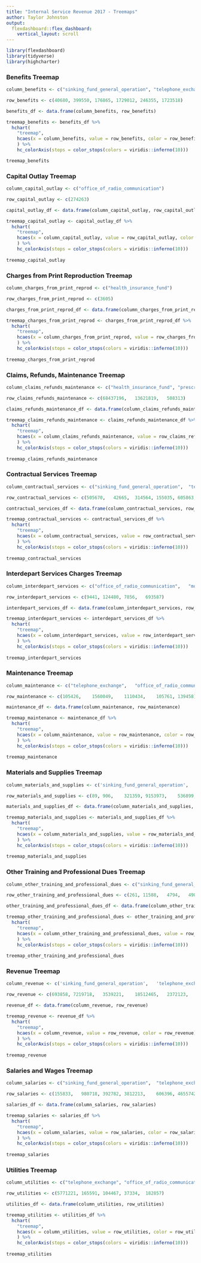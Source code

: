 ```yaml
---
title: "Internal Service Revenue 2017 - Treemaps"
author: Taylor Johnston
output: 
  flexdashboard::flex_dashboard:
    vertical_layout: scroll
---
```


```r
library(flexdashboard)
library(tidyverse)
library(highcharter)
```

### Benefits Treemap

```r
column_benefits <- c("sinking_fund_general_operation", "telephone_exchange", "office_of_radio_communication", "motor_vehicle_maintenance", "printing_and_reproduction","cca_income_tax_administration")

row_benefits <- c(40680, 399550, 176865, 1729012, 246355, 1723518)

benefits_df <- data.frame(column_benefits, row_benefits)

treemap_benefits <- benefits_df %>%
  hchart(
    "treemap", 
    hcaes(x = column_benefits, value = row_benefits, color = row_benefits)
    ) %>%
    hc_colorAxis(stops = color_stops(colors = viridis::inferno(10)))

treemap_benefits
```

### Capital Outlay Treemap

```r
column_capital_outlay <- c("office_of_radio_communication")

row_capital_outlay <- c(274263)

capital_outlay_df <- data.frame(column_capital_outlay, row_capital_outlay)

treemap_capital_outlay <- capital_outlay_df %>%
  hchart(
    "treemap", 
    hcaes(x = column_capital_outlay, value = row_capital_outlay, color = row_capital_outlay)
    ) %>%
    hc_colorAxis(stops = color_stops(colors = viridis::inferno(10)))
  
treemap_capital_outlay
```

### Charges from Print Reproduction Treemap

```r
column_charges_from_print_reprod <- c("health_insurance_fund")

row_charges_from_print_reprod <- c(3605)

charges_from_print_reprod_df <- data.frame(column_charges_from_print_reprod, row_charges_from_print_reprod)

treemap_charges_from_print_reprod <- charges_from_print_reprod_df %>%
  hchart(
    "treemap", 
    hcaes(x = column_charges_from_print_reprod, value = row_charges_from_print_reprod, color = row_charges_from_print_reprod)
    ) %>%
    hc_colorAxis(stops = color_stops(colors = viridis::inferno(10)))
  
treemap_charges_from_print_reprod
```

### Claims, Refunds, Maintenance Treemap

```r
column_claims_refunds_maintenance <- c("health_insurance_fund", "prescription_self_insurance_fund", "cca_income_tax")

row_claims_refunds_maintenance <- c(68437196,	13621819,	508313)

claims_refunds_maintenance_df <- data.frame(column_claims_refunds_maintenance, row_claims_refunds_maintenance)

treemap_claims_refunds_maintenance <- claims_refunds_maintenance_df %>%
  hchart(
    "treemap", 
    hcaes(x = column_claims_refunds_maintenance, value = row_claims_refunds_maintenance, color = row_claims_refunds_maintenance)
    ) %>%
    hc_colorAxis(stops = color_stops(colors = viridis::inferno(10)))
  
treemap_claims_refunds_maintenance
```

### Contractual Services Treemap

```r
column_contractual_services <- c("sinking_fund_general_operation",	"telephone_exchange",	"office_of_radio_communication",	"motor_vehicle_maintenance",	"printing_and_reproduction",	"health_insurance_fund",	"cca_income_tax_administration")

row_contractual_services <- c(505670,	42665,	314564,	155035,	605863,	6000462,	1605687)

contractual_services_df <- data.frame(column_contractual_services, row_contractual_services)

treemap_contractual_services <- contractual_services_df %>%
  hchart(
    "treemap", 
    hcaes(x = column_contractual_services, value = row_contractual_services, color = row_contractual_services)
    ) %>%
    hc_colorAxis(stops = color_stops(colors = viridis::inferno(10)))
  
treemap_contractual_services
```

### Interdepart Services Charges Treemap

```r
column_interdepart_services <- c("office_of_radio_communication",	"motor_vehicle_interdepart",	"printing_and_reproduction",	"cca_income_tax_administration")

row_interdepart_services <- c(9441,	124480, 7856,	693587)

interdepart_services_df <- data.frame(column_interdepart_services, row_interdepart_services)

treemap_interdepart_services <- interdepart_services_df %>%
  hchart(
    "treemap", 
    hcaes(x = column_interdepart_services, value = row_interdepart_services, color = row_interdepart_services)
    ) %>%
    hc_colorAxis(stops = color_stops(colors = viridis::inferno(10)))
  
treemap_interdepart_services
```

### Maintenance Treemap

```r
column_maintenance <- c("telephone_exchange",	"office_of_radio_communication",	"motor_vehicle_maintenance",	"printing_and_reproduction",	"cca_income_tax_administration")

row_maintenance <- c(105426,	1560049,	1110434,	105761,	139458)

maintenance_df <- data.frame(column_maintenance, row_maintenance)

treemap_maintenance <- maintenance_df %>%
  hchart(
    "treemap", 
    hcaes(x = column_maintenance, value = row_maintenance, color = row_maintenance)
    ) %>%
    hc_colorAxis(stops = color_stops(colors = viridis::inferno(10)))
  
treemap_maintenance
```

### Materials and Supplies Treemap

```r
column_materials_and_supplies <- c('sinking_fund_general_operation',	'telephone_exchange',	'office_of_radio_communication',	'motor_vehicle_maintenance',	'printing_and_reproduction',	'cca_income_tax_administration')

row_materials_and_supplies <- c(89, 906,	321359,	9153973,	536899,	609978)

materials_and_supplies_df <- data.frame(column_materials_and_supplies, row_materials_and_supplies)

treemap_materials_and_supplies <- materials_and_supplies_df %>%
  hchart(
    "treemap", 
    hcaes(x = column_materials_and_supplies, value = row_materials_and_supplies, color = row_materials_and_supplies)
    ) %>%
    hc_colorAxis(stops = color_stops(colors = viridis::inferno(10)))
  
treemap_materials_and_supplies
```

### Other Training and Professional Dues Treemap

```r
column_other_training_and_professional_dues <- c("sinking_fund_general_operation",	"office_of_radio_communication",	"motor_vehicle_maintenance", "printing_and_reproduction",	"cca_income_tax_administration")

row_other_training_and_professional_dues <- c(261, 11588,	4794,	4908,	2024)

other_training_and_professional_dues_df <- data.frame(column_other_training_and_professional_dues, row_other_training_and_professional_dues)

treemap_other_training_and_professional_dues <- other_training_and_professional_dues_df %>%
  hchart(
    "treemap", 
    hcaes(x = column_other_training_and_professional_dues, value = row_other_training_and_professional_dues, color = row_other_training_and_professional_dues)
    ) %>%
    hc_colorAxis(stops = color_stops(colors = viridis::inferno(10)))
  
treemap_other_training_and_professional_dues
```
### Revenue Treemap

```r
column_revenue <- c('sinking_fund_general_operation',	'telephone_exchange',	'office_of_radio_communication',	'motor_vehicle_revenue',	'printing_and_reproduction',	'health_insurance_fund',	'prescription_self_insurance_fund',	'cca_income_tax_administration')

row_revenue <- c(693858, 7219718,	3539221,	18512465,	2372123,	79775356,	14616979,	9654345)

revenue_df <- data.frame(column_revenue, row_revenue)

treemap_revenue <- revenue_df %>%
  hchart(
    "treemap", 
    hcaes(x = column_revenue, value = row_revenue, color = row_revenue)
    ) %>%
    hc_colorAxis(stops = color_stops(colors = viridis::inferno(10)))
  
treemap_revenue
```

### Salaries and Wages Treemap

```r
column_salaries <- c("sinking_fund_general_operation",	"telephone_exchange",	"office_of_radio_communication",	"motor_vehicle_maintenance",	"printing_and_reproduction",	"cca_income_tax_administration")

row_salaries <- c(155833,	980718,	392782,	3812213,	606396,	4655742)

salaries_df <- data.frame(column_salaries, row_salaries)

treemap_salaries <- salaries_df %>%
  hchart(
    "treemap", 
    hcaes(x = column_salaries, value = row_salaries, color = row_salaries)
    ) %>%
    hc_colorAxis(stops = color_stops(colors = viridis::inferno(10)))
  
treemap_salaries
```

### Utilities Treemap

```r
column_utilities <- c("telephone_exchange",	"office_of_radio_communication",	"motor_vehicle_maintenance",	"printing_and_reproduction",	"cca_income_tax_administration")

row_utilities <- c(5771221,	165591,	104467,	37334,	182857)

utilities_df <- data.frame(column_utilities, row_utilities)

treemap_utilities <- utilities_df %>%
  hchart(
    "treemap", 
    hcaes(x = column_utilities, value = row_utilities, color = row_utilities)
    ) %>%
    hc_colorAxis(stops = color_stops(colors = viridis::inferno(10)))
  
treemap_utilities
```